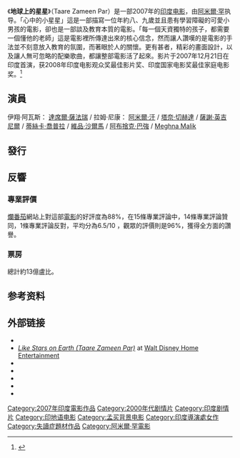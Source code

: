 {{NoteTA
|G1=Movie
}}
{{Infobox film
| name           = 地球上的星星<br/>地上の星たち<br />Taare Zameen Par<br />तारे ज़मीन पर
| image          = TaareZameenPar.jpg
| border         = yes
| alt            = 
| tw_name        = 心中的小星星
| cn_name        = 地球上的星星
| director       = [[阿米爾·罕|阿米爾·罕]]<br/>[[Amole_Gupte|Amole Gupte]] (creative director)<br/>[[Ram_Madhvani|Ram Madhvani]] ("Bheja Kum")
| producer       = [[阿米爾·罕|阿米爾·罕]]
| writer         = Amole Gupte
| starring       = [[Darsheel_Safary|Darsheel Safary]]<br />Aamir Khan<br />[[Tisca_Chopra|Tisca Chopra]]<br />[[Vipin_Sharma|Vipin Sharma]]<br />[[Sachet_Engineer|Sachet Engineer]]<br />[[Tanay_Chheda|Tanay Chheda]]
| music          = '''配乐''':<br/>[[Shankar–Ehsaan–Loy|Shankar–Ehsaan–Loy]]<br />'''歌词''':<br />[[Prasoon_Joshi|Prasoon Joshi]]
| cinematography = Setu
| editing        = [[Deepa_Bhatia|Deepa Bhatia]]
| distributor    = '''印度''':<br/>[[Aamir_Khan_Productions|Aamir Khan Productions]] (film)<br />[[UTV_Software_Communications|UTV Home Entertainment]] (DVD)<br />'''国际''':<br/>[[PVR_Pictures|PVR Pictures]] (film)<br/>[[迪士尼|迪士尼]] (DVD)
| released       = {{Film date|2007|12|21|}}
| runtime        = 165 分钟
| country        = 印度
| language       = [[印地语|印地语]]<br />英语
| budget         = {{INRConvert|12|c}}<ref name="numbers">{{cite news|title=Screen syndrome|url=http://www.telegraphindia.com/1100307/jsp/calcutta/story_12184110.jsp|work=Kolkata Telegraph|archiveurl=https://web.archive.org/web/20100729045047/http://www.telegraphindia.com/1100307/jsp/calcutta/story_12184110.jsp|archivedate=2010-07-29|first=Samhita Chakraborty|last=Lahiri|accessdate=2010-03-07|location=Calcutta, India|date=2010-03-07|deadurl=yes}}</ref>
| gross          = {{INRConvert|88.97|c}}<ref name="BOI">{{Cite web|url=http://www.boxofficeindia.com/showProd.php?itemCat=312&catName=TGlmZXRpbWU=|title=Top Lifetime Grossers Worldwide (IND Rs)|publisher=Boxofficeindia.com|accessdate=October 14, 2011|archiveurl=https://archive.is/20120525223922/http://www.boxofficeindia.com/showProd.php?itemCat=312&catName=TGlmZXRpbWU=|archivedate=2012-05-25}}</ref>
}}

《'''地球上的星星'''》（Taare Zameen Par）是一部2007年的[[印度电影|印度电影]]，由[[阿米爾·罕|阿米爾·罕]]执导。「心中的小星星」這是一部描寫一位年約八、九歲並且患有學習障礙的可愛小男孩的電影，卻也是一部談及教育本質的電影。「每一個天資獨特的孩子，都需要一個懂他的老師」這是電影裡所傳達出來的核心信念，然而讓人讚嘆的是電影的手法並不刻意放入教育的氛圍，而著眼於人的關懷。更有甚者，精彩的畫面設計，以及讓人無可忽略的配樂歌曲，都讓整部電影活了起來。影片于2007年12月21日在印度首演，获2008年印度电影观众奖最佳影片奖、印度国家电影奖最佳家庭电影奖。<ref>{{Cite web |url=http://movie.mtime.com/84171/ |title=地球上的星星 |access-date=2011-07-09 |archive-url=https://web.archive.org/web/20110702083911/http://movie.mtime.com/84171/ |archive-date=2011-07-02 |dead-url=yes }}</ref>

==演員==
伊翔·阿瓦斯： [[達席爾·薩法瑞|達席爾·薩法瑞]] / 拉姆·尼康： [[阿米爾·罕|阿米爾·汗]] / [[塔奈·切赫達|塔奈·切赫達]] / [[薩謝·英吉尼爾|薩謝·英吉尼爾]] / [[蒂絲卡·喬普拉|蒂絲卡·喬普拉]] / [[維品·沙爾馬|維品·沙爾馬]] / [[阿布捨克·巴強|阿布捨克·巴強]] / [[Meghna_Malik|Meghna Malik]]

==發行==

==反響==

===專業評價===
[[爛番茄|爛番茄]]網站上對這部[[電影|電影]]的好評度為88%，在15條專業評論中，14條專業評論贊同，1條專業評論反對，平均分為6.5/10 ，觀眾的評價則是96%，獲得全方面的讚譽。
===票房===
總計約13億盧比。

== 参考资料 ==
{{reflist}}

==外部链接==
* {{Official website|http://www.taarezameenpar.com/}}
* [https://web.archive.org/web/20091112193056/http://disneydvd.disney.go.com/like-stars-on-earth.html ''Like Stars on Earth (Taare Zameen Par)''] at [[Walt_Disney_Home_Entertainment|Walt Disney Home Entertainment]]
* {{IMDb title|0986264}}
* {{rotten-tomatoes|like_stars_on_earth}}
* {{douban|2363506}}
* {{Bollywoodhungama|13306}}
* {{Allmovie title|422978}}

{{DEFAULTSORT:Taare Zameen Par}}
[[Category:2007年印度電影作品|Category:2007年印度電影作品]]
[[Category:2000年代剧情片|Category:2000年代剧情片]]
[[Category:印度剧情片|Category:印度剧情片]]
[[Category:印地语电影|Category:印地语电影]]
[[Category:孟买背景电影|Category:孟买背景电影]]
[[Category:印度導演處女作|Category:印度導演處女作]]
[[Category:失讀症題材作品|Category:失讀症題材作品]]
[[Category:阿米爾·罕電影|Category:阿米爾·罕電影]]